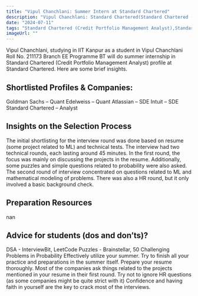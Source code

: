 ```yaml
---
title: "Vipul Chanchlani: Summer Intern at Standard Chartered"
description: "Vipul Chanchlani: Standard Chartered(Standard Chartered (Credit Portfolio Management Analyst))"
date: "2024-07-11"
tags: "Standard Chartered (Credit Portfolio Management Analyst),Standard Chartered,Internship"
imageUrl: ""
---
```


Vipul Chanchlani, studying in IIT Kanpur as a  student in Vipul Chanchlani Roll No. 211173 Branch EE Programme BT will do
 summer internship in Standard Chartered (Credit Portfolio Management Analyst) profile at Standard Chartered. Here are some brief
insights.

## Shortlisted Profiles & Companies:
Goldman Sachs – Quant Edelweiss – Quant Atlassian – SDE Intuit – SDE Standard Chartered – Analyst

## Insights on the Selection Process
The initial shortlisting for the interview round was done based on resume (some project related to ML) and technical tests. The interview had two technical rounds, each lasting around 45 minutes. In the first round, the focus was mainly on discussing the projects in the resume. Additionally, some puzzles and simple questions related to probability were also asked. The second round of interview concentrated on questions related to ML and mathematical modeling of problems. There was also a HR round, but it only involved a basic background check.

##  Preparation Resources
nan

## Advice for students (dos and don’ts)? 
DSA - InterviewBit, LeetCode Puzzles - Brainstellar, 50 Challenging Problems in Probability Effectively utilize your summer. Try to finish all your practice and preparations in the summer itself. Prepare your resume thoroughly. Most of the companies ask things related to the projects mentioned in your resume in their first round. Try not to ignore HR questions (as some companies might be quite strict with it) Confidence and having faith in yourself are the key to crack most of the interviews.

